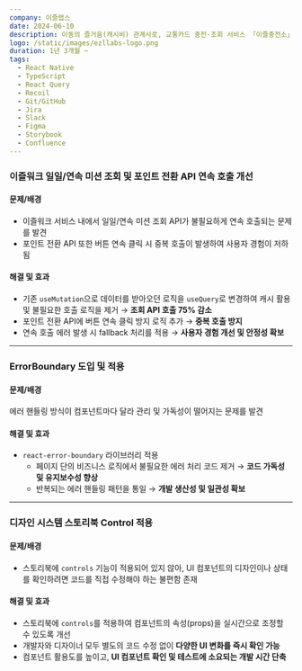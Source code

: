 ```yaml
---
company: 이즐랩스
date: 2024-06-10
description: 이동의 즐거움(캐시비) 관계사로, 교통카드 충전·조회 서비스 「이즐충전소」 를 운영하고 있습니다. MAU 30만 명 규모의 서비스를 통해 사용자들이 보다 편리하게 교통카드를 관리할 수 있도록 지원합니다.
logo: /static/images/ezllabs-logo.png
duration: 1년 3개월 ~
tags:
  - React Native
  - TypeScript
  - React Query
  - Recoil
  - Git/GitHub
  - Jira
  - Slack
  - Figma
  - Storybook
  - Confluence
---
```


### 이즐워크 일일/연속 미션 조회 및 포인트 전환 API 연속 호출 개선

#### 문제/배경

- 이즐워크 서비스 내에서 일일/연속 미션 조회 API가 불필요하게 연속 호출되는 문제를 발견
- 포인트 전환 API 또한 버튼 연속 클릭 시 중복 호출이 발생하여 사용자 경험이 저하됨

#### 해결 및 효과

- 기존 `useMutation`으로 데이터를 받아오던 로직을 `useQuery`로 변경하여 캐시 활용 및 불필요한 호출 로직을 제거 → **조회 API 호출 75% 감소**
- 포인트 전환 API에 버튼 연속 클릭 방지 로직 추가 → **중복 호출 방지**
- 연속 호출 에러 발생 시 fallback 처리를 적용 → **사용자 경험 개선 및 안정성 확보**

---

### ErrorBoundary 도입 및 적용

#### 문제/배경

에러 핸들링 방식이 컴포넌트마다 달라 관리 및 가독성이 떨어지는 문제를 발견

#### 해결 및 효과

- `react-error-boundary` 라이브러리 적용
  - 페이지 단의 비즈니스 로직에서 불필요한 에러 처리 코드 제거 → **코드 가독성 및 유지보수성 향상**
  - 반복되는 에러 핸들링 패턴을 통일 → **개발 생산성 및 일관성 확보**

---

### 디자인 시스템 스토리북 Control 적용

#### 문제/배경

- 스토리북에 `controls` 기능이 적용되어 있지 않아, UI 컴포넌트의 디자인이나 상태를 확인하려면 코드를 직접 수정해야 하는 불편함 존재

#### 해결 및 효과

- 스토리북에 `controls`를 적용하여 컴포넌트의 속성(props)을 실시간으로 조정할 수 있도록 개선
- 개발자와 디자이너 모두 별도의 코드 수정 없이 **다양한 UI 변화를 즉시 확인 가능**
- 컴포넌트 활용도를 높이고, **UI 컴포넌트 확인 및 테스트에 소요되는 개발 시간 단축**

